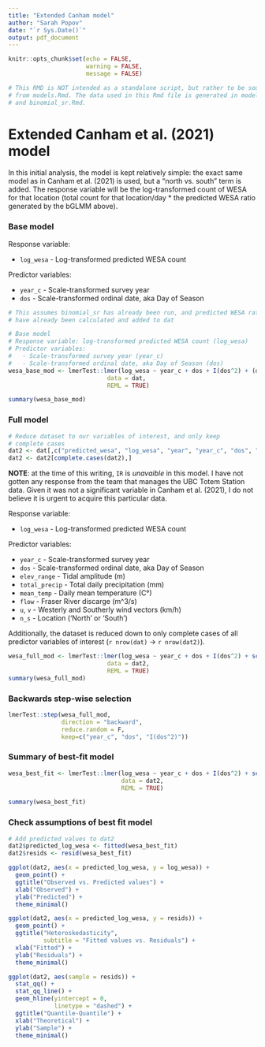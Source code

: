 ```yaml
---
title: "Extended Canham model"
author: "Sarah Popov"
date: "`r Sys.Date()`"
output: pdf_document
---
```


```r
knitr::opts_chunk$set(echo = FALSE,
                      warning = FALSE, 
                      message = FALSE)

# This RMD is NOT intended as a standalone script, but rather to be sourced
# from models.Rmd. The data used in this Rmd file is generated in models.Rmd
# and binomial_sr.Rmd.
```

# Extended Canham et al. (2021) model

In this initial analysis, the model is kept relatively simple: the exact same model as in Canham et al. (2021) is used, but a "north vs. south" term is added. The response variable will be the log-transformed count of WESA for that location (total count for that location/day * the predicted WESA ratio generated by the bGLMM above).

### Base model

Response variable:

* `log_wesa` - Log-transformed predicted WESA count

Predictor variables:

* `year_c` - Scale-transformed survey year
* `dos` - Scale-transformed ordinal date, aka Day of Season

```r
# This assumes binomial_sr has already been run, and predicted WESA ratios
# have already been calculated and added to dat

# Base model
# Response variable: log-transformed predicted WESA count (log_wesa)
# Predictor variables:
#   - Scale-transformed survey year (year_c)
#   - Scale-transformed ordinal date, aka Day of Season (dos)
wesa_base_mod <- lmerTest::lmer(log_wesa ~ year_c + dos + I(dos^2) + (dos + I(dos^2) | year),
                            data = dat,
                            REML = TRUE)

summary(wesa_base_mod)
```

\newpage
### Full model

```r
# Reduce dataset to our variables of interest, and only keep 
# complete cases
dat2 <- dat[,c("predicted_wesa", "log_wesa", "year", "year_c", "dos", "elev_range", "total_precip", "mean_temp", "flow", "u", "v", "n_s")]
dat2 <- dat2[complete.cases(dat2),]
```

**NOTE**: at the time of this writing, `IR` is *unavaible* in this model. I have not gotten any response from the team that manages the UBC Totem Station data. Given it was not a significant variable in Canham et al. (2021), I do not believe it is urgent to acquire this particular data.

Response variable:

* `log_wesa` - Log-transformed predicted WESA count

Predictor variables:

* `year_c` - Scale-transformed survey year
* `dos` - Scale-transformed ordinal date, aka Day of Season
* `elev_range` - Tidal amplitude (m)
* `total_precip` - Total daily precipitation (mm)
* `mean_temp` - Daily mean temperature (C°)
* `flow` - Fraser River discarge (m^3/s)
* `u`, `v` - Westerly and Southerly wind vectors (km/h)
* `n_s` - Location ('North' or 'South')

Additionally, the dataset is reduced down to only complete cases of all predictor variables of interest (`r nrow(dat)` -> `r nrow(dat2)`).

```r
wesa_full_mod <- lmerTest::lmer(log_wesa ~ year_c + dos + I(dos^2) + scale(elev_range) + scale(total_precip) + scale(mean_temp) + scale(flow) + scale(u) + scale(v) + n_s + (dos + I(dos^2) | year) + (scale(flow) | n_s),
                            data = dat2,
                            REML = TRUE)
summary(wesa_full_mod)
```

### Backwards step-wise selection

```r
lmerTest::step(wesa_full_mod, 
               direction = "backward", 
               reduce.random = F,
               keep=c("year_c", "dos", "I(dos^2)"))
```
\newpage
### Summary of best-fit model

```r
wesa_best_fit <- lmerTest::lmer(log_wesa ~ year_c + dos + I(dos^2) + scale(elev_range) + scale(v) + (dos + I(dos^2) | year) + (scale(flow) | n_s),
                                data = dat2,
                                REML = TRUE)

summary(wesa_best_fit)
```

\newpage
### Check assumptions of best fit model

```r
# Add predicted values to dat2
dat2$predicted_log_wesa <- fitted(wesa_best_fit)
dat2$resids <- resid(wesa_best_fit)
```

```r
ggplot(dat2, aes(x = predicted_log_wesa, y = log_wesa)) +
  geom_point() + 
  ggtitle("Observed vs. Predicted values") +
  xlab("Observed") + 
  ylab("Predicted") +
  theme_minimal()
```


```r
ggplot(dat2, aes(x = predicted_log_wesa, y = resids)) +
  geom_point() + 
  ggtitle("Heteroskedasticity",
          subtitle = "Fitted values vs. Residuals") +
  xlab("Fitted") + 
  ylab("Residuals") +
  theme_minimal()
```


```r
ggplot(dat2, aes(sample = resids)) +
  stat_qq() + 
  stat_qq_line() +
  geom_hline(yintercept = 0,
             linetype = "dashed") +
  ggtitle("Quantile-Quantile") +
  xlab("Theoretical") + 
  ylab("Sample") +
  theme_minimal()
```

